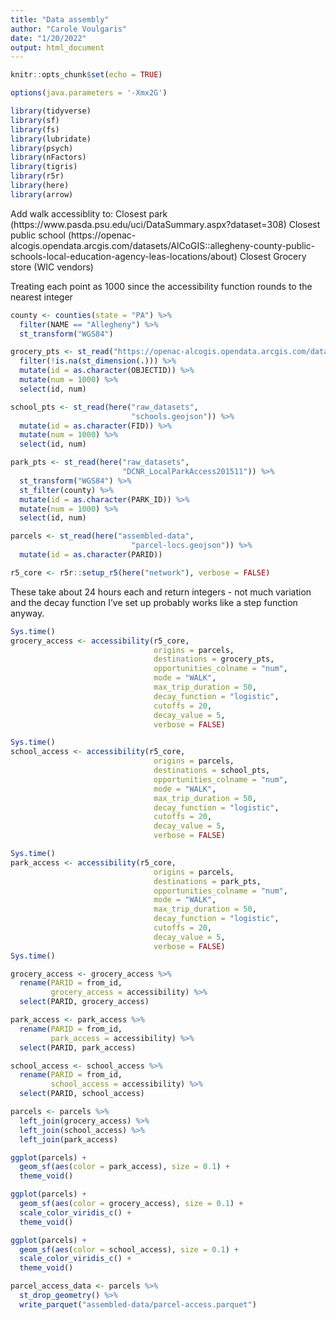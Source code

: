 ```yaml
---
title: "Data assembly"
author: "Carole Voulgaris"
date: "1/20/2022"
output: html_document
---
```


```r
knitr::opts_chunk$set(echo = TRUE)
```

```r
options(java.parameters = '-Xmx2G')

library(tidyverse)
library(sf)
library(fs)
library(lubridate)
library(psych)
library(nFactors)
library(tigris)
library(r5r)
library(here)
library(arrow)
```

Add walk accessiblity to:
Closest park (https://www.pasda.psu.edu/uci/DataSummary.aspx?dataset=308)
Closest public school (https://openac-alcogis.opendata.arcgis.com/datasets/AlCoGIS::allegheny-county-public-schools-local-education-agency-leas-locations/about)
Closest Grocery store (WIC vendors)

Treating each point as 1000 since the accessibility function rounds to the nearest integer

```r
county <- counties(state = "PA") %>%
  filter(NAME == "Allegheny") %>%
  st_transform("WGS84")

grocery_pts <- st_read("https://openac-alcogis.opendata.arcgis.com/datasets/ab9ec54e46d8403db31cff6bdc890aff_0.geojson") %>%
  filter(!is.na(st_dimension(.))) %>%
  mutate(id = as.character(OBJECTID)) %>%
  mutate(num = 1000) %>%
  select(id, num)

school_pts <- st_read(here("raw_datasets",
                           "schools.geojson")) %>%
  mutate(id = as.character(FID)) %>%
  mutate(num = 1000) %>%
  select(id, num)

park_pts <- st_read(here("raw_datasets",
                         "DCNR_LocalParkAccess201511")) %>%
  st_transform("WGS84") %>%
  st_filter(county) %>%
  mutate(id = as.character(PARK_ID)) %>%
  mutate(num = 1000) %>%
  select(id, num)

parcels <- st_read(here("assembled-data",
                           "parcel-locs.geojson")) %>%
  mutate(id = as.character(PARID)) 
```

```r
r5_core <- r5r::setup_r5(here("network"), verbose = FALSE)
```
These take about 24 hours each and return integers - not much variation and the decay function I've set up probably works like a step function anyway.
```r
Sys.time()
grocery_access <- accessibility(r5_core,
                                origins = parcels,
                                destinations = grocery_pts,
                                opportunities_colname = "num",
                                mode = "WALK",
                                max_trip_duration = 50,
                                decay_function = "logistic",
                                cutoffs = 20,
                                decay_value = 5,
                                verbose = FALSE)

Sys.time()
school_access <- accessibility(r5_core,
                                origins = parcels,
                                destinations = school_pts,
                                opportunities_colname = "num",
                                mode = "WALK",
                                max_trip_duration = 50,
                                decay_function = "logistic",
                                cutoffs = 20,
                                decay_value = 5,
                                verbose = FALSE)

Sys.time()
park_access <- accessibility(r5_core,
                                origins = parcels,
                                destinations = park_pts,
                                opportunities_colname = "num",
                                mode = "WALK",
                                max_trip_duration = 50,
                                decay_function = "logistic",
                                cutoffs = 20,
                                decay_value = 5,
                                verbose = FALSE)
Sys.time()
```
```r
grocery_access <- grocery_access %>%
  rename(PARID = from_id,
         grocery_access = accessibility) %>%
  select(PARID, grocery_access)

park_access <- park_access %>%
  rename(PARID = from_id,
         park_access = accessibility) %>%
  select(PARID, park_access)

school_access <- school_access %>%
  rename(PARID = from_id,
         school_access = accessibility) %>%
  select(PARID, school_access)

parcels <- parcels %>%
  left_join(grocery_access) %>%
  left_join(school_access) %>%
  left_join(park_access)
```

```r
ggplot(parcels) +
  geom_sf(aes(color = park_access), size = 0.1) +
  theme_void()
```

```r
ggplot(parcels) +
  geom_sf(aes(color = grocery_access), size = 0.1) +
  scale_color_viridis_c() +
  theme_void()
```

```r
ggplot(parcels) +
  geom_sf(aes(color = school_access), size = 0.1) +
  scale_color_viridis_c() +
  theme_void()
```

```r
parcel_access_data <- parcels %>%
  st_drop_geometry() %>%
  write_parquet("assembled-data/parcel-access.parquet")
```

